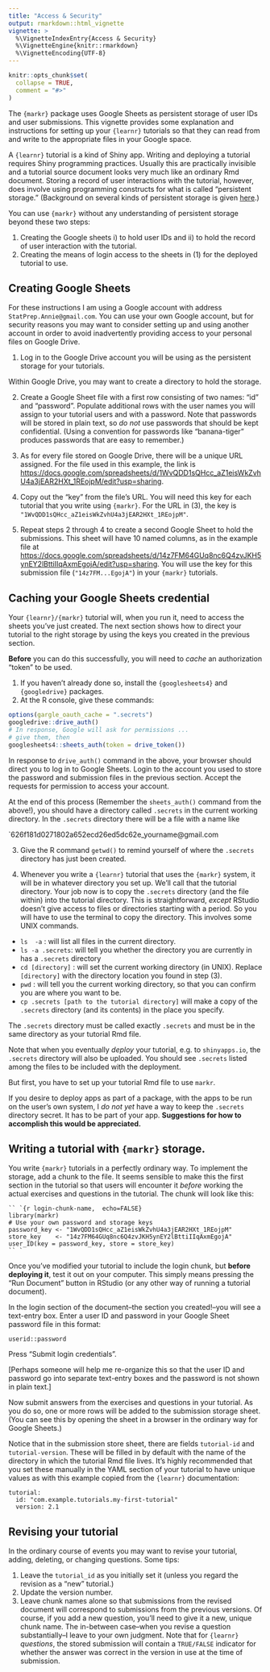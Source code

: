 ```yaml
---
title: "Access & Security"
output: rmarkdown::html_vignette
vignette: >
  %\VignetteIndexEntry{Access & Security}
  %\VignetteEngine{knitr::rmarkdown}
  %\VignetteEncoding{UTF-8}
---
```


```r
knitr::opts_chunk$set(
  collapse = TRUE,
  comment = "#>"
)
```


The `{markr}` package uses Google Sheets as persistent storage of user IDs and user submissions. This vignette provides some explanation and instructions for setting up your `{learnr}` tutorials so that they can read from and write to the appropriate files in your Google space.

A `{learnr}` tutorial  is a kind of Shiny app. Writing and deploying a tutorial requires Shiny programming practices. Usually this are practically invisible and a tutorial source document looks very much like an ordinary Rmd document. Storing a record of user interactions with the tutorial, however, does involve using programming constructs for what is called "persistent storage." (Background on  several kinds of persistent storage is given [here](https://deanattali.com/blog/shiny-persistent-data-storage/).) 

You can use `{markr}` without any understanding of persistent storage beyond these two steps:

1. Creating the Google sheets i) to hold user IDs and ii) to hold the record of user interaction with the tutorial.
2. Creating the means of login access to the sheets in (1) for the  deployed tutorial  to use.

## Creating Google Sheets

For these instructions I am using a Google account with address `StatPrep.Annie@gmail.com`. You can use your own Google account, but for security reasons you may want to consider setting  up and using another account in order to avoid inadvertently providing access to your personal files on Google Drive.

1. Log in to the Google Drive account you will be using as the persistent storage for  your tutorials.

Within Google Drive, you may want to create a directory to hold the storage. 

2. Create a Google Sheet file with a first row consisting of two names: "id" and "password". Populate additional rows with the user names you will assign to your tutorial users and with a password. Note that passwords will be stored in plain text, so *do not* use passwords that should be kept confidential. (Using a convention for passwords like "banana-tiger" produces passwords that are easy to remember.)

3. As for every file stored on  Google Drive, there will be a unique URL assigned.  For the file used in  this example, the link is <https://docs.google.com/spreadsheets/d/1WvQDD1sQHcc_aZ1eisWkZvhU4a3jEAR2HXt_1REojpM/edit?usp=sharing>.

4. Copy  out  the "key" from the file's URL. You will need this key for each tutorial that you write using `{markr}`. For the URL in (3),  the key  is `"1WvQDD1sQHcc_aZ1eisWkZvhU4a3jEAR2HXt_1REojpM"`.

5. Repeat steps 2 through 4 to create a second Google Sheet to hold the submissions. This sheet will have 10 named columns, as in  the example file  at <https://docs.google.com/spreadsheets/d/14z7FM64GUq8nc6Q4zvJKH5ynEY2lBttiIIqAxmEgojA/edit?usp=sharing>. You will use  the key for this submission file (`"14z7FM...EgojA"`) in  your `{markr}` tutorials.

## Caching your Google Sheets credential

Your `{learnr}/{markr}` tutorial will, when  you run it, need to  access the sheets you've just created. The next section shows how to direct  your tutorial to the right storage by using the keys you created in the previous section.

**Before**  you can do this successfully, you will need to *cache* an authorization "token" to be used.

1. If you haven't already done so, install the `{googlesheets4}` and `{googledrive}` packages.
2. At the R console, give these commands:

```r
options(gargle_oauth_cache = ".secrets")
googledrive::drive_auth()  
# In response, Google will ask for permissions ...  
# give them, then
googlesheets4::sheets_auth(token = drive_token())
```
   
In response to `drive_auth()`  command in the above, your  browser should direct you to log in to Google Sheets. Login to the account you used to store the password and submission files in the previous section. Accept the requests for  permission to  access your account.

At the end of this process (Remember the `sheets_auth()` command from the above!), you should have a directory called `.secrets` in the current working directory.  In the `.secrets` directory there will be a file with a name like

`626f181d0271802a652ecd26ed5dc62e_yourname@gmail.com

3. Give the  R command `getwd()` to remind yourself of where the `.secrets`  directory has just been created.
    
4. Whenever you  write a `{learnr}` tutorial that uses the `{markr}` system,  it will be in whatever directory you set up. We'll call that the tutorial directory. Your job now is to copy the `.secrets` directory (and the file within) into the  tutorial directory. This is straightforward, *except* RStudio doesn't give access to files or directories starting with a period. So you will have to use the terminal to copy the directory. This involves some UNIX commands. 

- `ls  -a` : will  list all files in the current directory.
- `ls -a .secrets`: will tell you whether the directory you  are currently in  has a `.secrets`  directory
- `cd [directory]` : will set the current working directory (in UNIX). Replace `[directory]` with the directory location you found in step (3). 
- `pwd` : will tell you  the current working directory, so that you  can confirm you are where you want to be. 
- `cp .secrets [path to the tutorial directory]` will make a copy of the  `.secrets` directory  (and its contents) in the place you specify.

The  `.secrets`  directory must be called exactly `.secrets`  and  must be  in  the same directory as your tutorial Rmd file.


Note that when you eventually *deploy* your tutorial,  e.g. to `shinyapps.io`, the `.secrets` directory will also be uploaded. You should see `.secrets` listed among the files to be included with the deployment.

But first, you have to set up your tutorial Rmd file to use `markr`.

If you desire to  deploy  apps as  part  of a package, with  the apps to  be  run on  the  user's own system, I *do not yet* have a way to  keep the `.secrets` directory secret. It has to be part of  your app. **Suggestions for how to  accomplish  this would be  appreciated.**

## Writing a tutorial with `{markr}` storage.

You write `{markr}` tutorials in a perfectly ordinary  way. To implement the storage, add a chunk to the file. It seems sensible to make this the first section  in the tutorial so that users will encounter it *before* working the actual exercises and questions in the tutorial. The chunk will look like this:

````
`` `{r login-chunk-name,  echo=FALSE}
library(markr)
# Use your own password and storage keys
password_key <- "1WvQDD1sQHcc_aZ1eisWkZvhU4a3jEAR2HXt_1REojpM"
store_key    <- "14z7FM64GUq8nc6Q4zvJKH5ynEY2lBttiIIqAxmEgojA"
user_ID(key = password_key, store = store_key)
`` `
````

Once you've modified your tutorial to include the login chunk, but **before deploying it**, test it out on your computer. This simply means pressing the "Run Document"  button  in RStudio (or any other way of running a tutorial document).

In  the login section of the document--the section you created!--you will see a text-entry box. Enter a user ID and password in your Google Sheet password file in this format:

    userid::password

Press "Submit login credentials".

[Perhaps someone will help me re-organize this so that the user ID and password go into separate text-entry boxes and  the password  is not  shown  in plain text.]

Now submit answers from the exercises and questions in your tutorial. As you do so, one or more rows will  be added to the submission storage sheet. (You can see this by opening the sheet in a browser in the ordinary way for Google Sheets.)

Notice  that in  the submission store sheet, there  are fields `tutorial-id` and  `tutorial-version`. These will  be filled  in by default  with  the name  of  the  directory in which the tutorial Rmd file lives. It's  highly recommended  that  you set these manually in the YAML  section of your tutorial to  have unique  values as with this  example  copied from  the  `{learnr}` documentation:

    tutorial:
      id: "com.example.tutorials.my-first-tutorial"
      version: 2.1

## Revising your tutorial

In the  ordinary course of events you  may want  to revise your tutorial, adding,  deleting, or changing questions.  Some tips:

1. Leave  the `tutorial_id` as you initially set it (unless you regard the revision  as a "new" tutorial.)
2. Update the version number.
3. Leave chunk names  alone so that submissions from  the revised document will  correspond  to submissions from the previous versions. Of course, if  you add a  new question, you'll need  to  give it a new, unique chunk name. The in-between case--when you revise a question substantially--I leave to your own judgment.  Note that for `{learnr}` *questions*, the stored submission  will contain a `TRUE/FALSE` indicator for whether the answer was correct in the version in  use at the time of submission.

